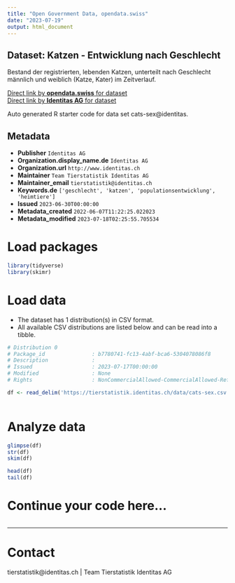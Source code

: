 ```yaml
---
title: "Open Government Data, opendata.swiss"
date: "2023-07-19"
output: html_document
---
```


## Dataset: Katzen - Entwicklung nach Geschlecht

Bestand der registrierten, lebenden Katzen, unterteilt nach Geschlecht männlich und weiblich (Katze, Kater) im Zeitverlauf.

[Direct link by **opendata.swiss** for dataset](https://opendata.swiss/de/dataset/katzen-entwicklung-nach-geschlecht)<br>
[Direct link by **Identitas AG** for dataset](https://tierstatistik.identitas.ch/)

Auto generated R starter code for data set cats-sex@identitas.

## Metadata

- **Publisher** `Identitas AG`
- **Organization.display_name.de** `Identitas AG`
- **Organization.url** `http://www.identitas.ch`
- **Maintainer** `Team Tierstatistik Identitas AG`
- **Maintainer_email** `tierstatistik@identitas.ch`
- **Keywords.de** `['geschlecht', 'katzen', 'populationsentwicklung', 'heimtiere']`
- **Issued** `2023-06-30T00:00:00`
- **Metadata_created** `2022-06-07T11:22:25.022023`
- **Metadata_modified** `2023-07-18T02:25:55.705534`


# Load packages

```r

library(tidyverse)
library(skimr)

```

# Load data

-   The dataset has 1 distribution(s) in CSV format.
-   All available CSV distributions are listed below and can be read into a tibble.

```r

# Distribution 0
# Package_id               : b7780741-fc13-4abf-bca6-5304078086f8
# Description              : 
# Issued                   : 2023-07-17T00:00:00
# Modified                 : None
# Rights                   : NonCommercialAllowed-CommercialAllowed-ReferenceRequired

df <- read_delim('https://tierstatistik.identitas.ch/data/cats-sex.csv')



```

# Analyze data

```r

glimpse(df)
str(df)
skim(df)

head(df)
tail(df)

```

# Continue your code here...

```r

```

------------------------------------------------------------------------

# Contact

tierstatistik@identitas.ch | Team Tierstatistik Identitas AG
